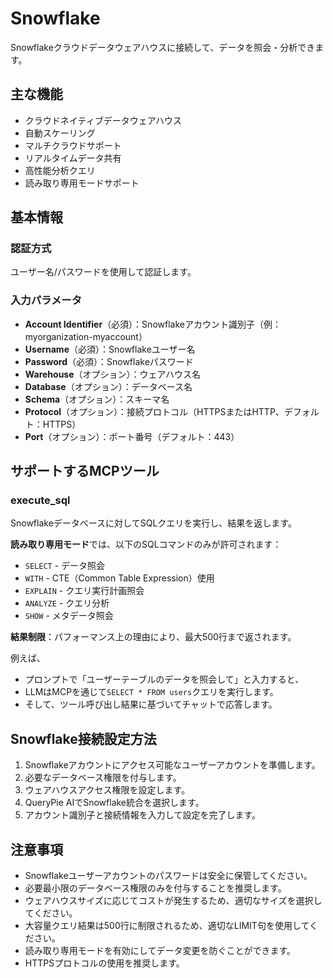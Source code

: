 # Snowflake

Snowflakeクラウドデータウェアハウスに接続して、データを照会・分析できます。

## 主な機能
- クラウドネイティブデータウェアハウス
- 自動スケーリング
- マルチクラウドサポート
- リアルタイムデータ共有
- 高性能分析クエリ
- 読み取り専用モードサポート

## 基本情報

### 認証方式
ユーザー名/パスワードを使用して認証します。

### 入力パラメータ
- **Account Identifier**（必須）：Snowflakeアカウント識別子（例：myorganization-myaccount）
- **Username**（必須）：Snowflakeユーザー名
- **Password**（必須）：Snowflakeパスワード
- **Warehouse**（オプション）：ウェアハウス名
- **Database**（オプション）：データベース名
- **Schema**（オプション）：スキーマ名
- **Protocol**（オプション）：接続プロトコル（HTTPSまたはHTTP、デフォルト：HTTPS）
- **Port**（オプション）：ポート番号（デフォルト：443）

## サポートするMCPツール

### execute_sql
Snowflakeデータベースに対してSQLクエリを実行し、結果を返します。

**読み取り専用モード**では、以下のSQLコマンドのみが許可されます：
- `SELECT` - データ照会
- `WITH` - CTE（Common Table Expression）使用
- `EXPLAIN` - クエリ実行計画照会
- `ANALYZE` - クエリ分析
- `SHOW` - メタデータ照会

**結果制限**：パフォーマンス上の理由により、最大500行まで返されます。

例えば、
- プロンプトで「ユーザーテーブルのデータを照会して」と入力すると、
- LLMはMCPを通じて`SELECT * FROM users`クエリを実行します。
- そして、ツール呼び出し結果に基づいてチャットで応答します。

## Snowflake接続設定方法
1. Snowflakeアカウントにアクセス可能なユーザーアカウントを準備します。
2. 必要なデータベース権限を付与します。
3. ウェアハウスアクセス権限を設定します。
4. QueryPie AIでSnowflake統合を選択します。
5. アカウント識別子と接続情報を入力して設定を完了します。

## 注意事項
- Snowflakeユーザーアカウントのパスワードは安全に保管してください。
- 必要最小限のデータベース権限のみを付与することを推奨します。
- ウェアハウスサイズに応じてコストが発生するため、適切なサイズを選択してください。
- 大容量クエリ結果は500行に制限されるため、適切なLIMIT句を使用してください。
- 読み取り専用モードを有効にしてデータ変更を防ぐことができます。
- HTTPSプロトコルの使用を推奨します。 